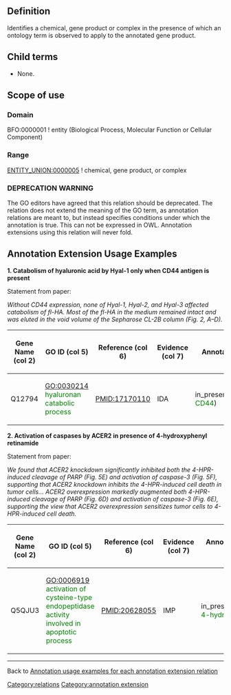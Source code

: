 ==Definition==

Identifies a chemical, gene product or complex in the presence of which an ontology term is observed to apply to the annotated gene product.

==Child terms==

* None.

==Scope of use==

===Domain===

BFO:0000001 ! entity (Biological Process, Molecular Function or Cellular Component)

===Range===

[[ENTITY_UNION:0000005]] ! chemical, gene product, or complex 

=== DEPRECATION WARNING ===

The GO editors have agreed that this relation should be deprecated.  The relation does not extend the meaning of the GO term, as annotation relations are meant to, but instead specifies conditions under which the annotation is true.  This can not be expressed in OWL.  Annotation extensions using this relation will never fold.

==Annotation Extension Usage Examples==

'''1. Catabolism of hyaluronic acid by Hyal-1 only when CD44 antigen is present'''

Statement from paper:

''Without CD44 expression, none of Hyal-1, Hyal-2, and Hyal-3 affected catabolism of fl-HA. Most of the fl-HA in the medium remained intact and was eluted in the void volume of the Sepharose CL-2B column (Fig. 2, A–D).''



{| class="wikitable" border="1"
|-
! Gene Name (col 2)
! GO ID (col 5)
! Reference (col 6)
! Evidence (col 7)
! Annotation Extension (col 16)
|-
| Q12794
| GO:0030214 <span style="color:green">hyaluronan catabolic process</span>
| PMID:17170110
| IDA
| 
in_presence_of(UniProtKB:P16070 <span style="color:green">CD44</span>)
|}

'''2. Activation of caspases by ACER2 in presence of 4-hydroxyphenyl retinamide'''

Statement from paper:

''We found that ACER2 knockdown significantly inhibited both the 4-HPR-induced cleavage of PARP (Fig. 5E) and activation of caspase-3 (Fig. 5F), supporting that ACER2 knockdown inhibits the 4-HPR-induced cell death in tumor cells... ACER2 overexpression markedly augmented both 4-HPR-induced cleavage of PARP (Fig. 6D) and activation of caspase-3 (Fig. 6E), supporting the view that ACER2 overexpression sensitizes tumor cells to 4-HPR-induced cell death.''



{| class="wikitable" border="1"
|-
! Gene Name (col 2)
! GO ID (col 5)
! Reference (col 6)
! Evidence (col 7)
! Annotation Extension (col 16)
|-
| Q5QJU3
| GO:0006919 <span style="color:green">activation of cysteine-type endopeptidase activity involved in apoptotic process</span>
| PMID:20628055
| IMP
| 
in_presence_of(CHEBI:42588 <span style="color:green">4-hydroxyphenyl retinamide</span>)
|}
----


Back to [http://wiki.geneontology.org/index.php/Annotation_usage_examples_for_each_annotation_extension_relation  Annotation usage examples for each annotation extension relation]

[[Category:relations]]
[[Category:annotation extension]]